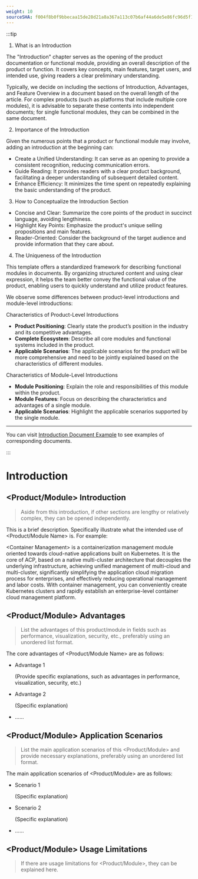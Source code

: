 ```yaml
---
weight: 10
sourceSHA: f004f8b0f9bbecaa15de28d21a8a367a113c07b6af44a6de5e86fc96d5f13741
---
```


:::tip

1. What is an Introduction

The "Introduction" chapter serves as the opening of the product documentation or functional module, providing an overall description of the product or function. It covers key concepts, main features, target users, and intended use, giving readers a clear preliminary understanding.

Typically, we decide on including the sections of Introduction, Advantages, and Feature Overview in a document based on the overall length of the article. For complex products (such as platforms that include multiple core modules), it is advisable to separate these contents into independent documents; for single functional modules, they can be combined in the same document.

2. Importance of the Introduction

Given the numerous points that a product or functional module may involve, adding an introduction at the beginning can:

- Create a Unified Understanding: It can serve as an opening to provide a consistent recognition, reducing communication errors.
- Guide Reading: It provides readers with a clear product background, facilitating a deeper understanding of subsequent detailed content.
- Enhance Efficiency: It minimizes the time spent on repeatedly explaining the basic understanding of the product.

3. How to Conceptualize the Introduction Section

- Concise and Clear: Summarize the core points of the product in succinct language, avoiding lengthiness.
- Highlight Key Points: Emphasize the product's unique selling propositions and main features.
- Reader-Oriented: Consider the background of the target audience and provide information that they care about.

4. The Uniqueness of the Introduction

This template offers a standardized framework for describing functional modules in documents. By organizing structured content and using clear expression, it helps the team better convey the functional value of the product, enabling users to quickly understand and utilize product features.

We observe some differences between product-level introductions and module-level introductions:

Characteristics of Product-Level Introductions

- **Product Positioning**: Clearly state the product’s position in the industry and its competitive advantages.
- **Complete Ecosystem**: Describe all core modules and functional systems included in the product.
- **Applicable Scenarios**: The applicable scenarios for the product will be more comprehensive and need to be jointly explained based on the characteristics of different modules.

Characteristics of Module-Level Introductions

- **Module Positioning**: Explain the role and responsibilities of this module within the product.
- **Module Features**: Focus on describing the characteristics and advantages of a single module.
- **Applicable Scenarios**: Highlight the applicable scenarios supported by the single module.

---

You can visit [Introduction Document Example](https://product-doc-guide.alauda.cn/template/intro/example.html) to see examples of corresponding documents.

:::

# Introduction

## \<Product/Module> Introduction

> Aside from this introduction, if other sections are lengthy or relatively complex, they can be opened independently.

This is a brief description. Specifically illustrate what the intended use of \<Product/Module Name> is. For example:

\<Container Management> is a containerization management module oriented towards cloud-native applications built on Kubernetes. It is the core of ACP, based on a native multi-cluster architecture that decouples the underlying infrastructure, achieving unified management of multi-cloud and multi-cluster, significantly simplifying the application cloud migration process for enterprises, and effectively reducing operational management and labor costs. With container management, you can conveniently create Kubernetes clusters and rapidly establish an enterprise-level container cloud management platform.

## \<Product/Module> Advantages

> List the advantages of this product/module in fields such as performance, visualization, security, etc., preferably using an unordered list format.

The core advantages of \<Product/Module Name> are as follows:

- Advantage 1

  (Provide specific explanations, such as advantages in performance, visualization, security, etc.)

- Advantage 2

  (Specific explanation)

- ......

## \<Product/Module> Application Scenarios

> List the main application scenarios of this \<Product/Module> and provide necessary explanations, preferably using an unordered list format.

The main application scenarios of \<Product/Module> are as follows:

- Scenario 1

  (Specific explanation)

- Scenario 2

  (Specific explanation)

- ......

## \<Product/Module> Usage Limitations

> If there are usage limitations for \<Product/Module>, they can be explained here.
